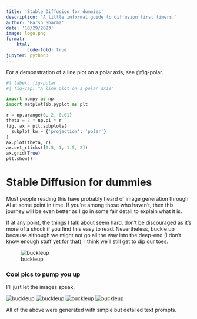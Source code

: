 ```yaml
---
title: 'Stable Diffusion for dummies'
description: 'A little informal guide to diffusion first timers.'
author: 'Harsh Sharma'
date: '10/29/2023'
image: logo.png
format: 
    html: 
        code-fold: true
jupyter: python3
---
```

For a demonstration of a line plot on a polar axis, see @fig-polar.

```python
#| label: fig-polar
#| fig-cap: "A line plot on a polar axis"

import numpy as np
import matplotlib.pyplot as plt

r = np.arange(0, 2, 0.01)
theta = 2 * np.pi * r
fig, ax = plt.subplots(
  subplot_kw = {'projection': 'polar'} 
)
ax.plot(theta, r)
ax.set_rticks([0.5, 1, 1.5, 2])
ax.grid(True)
plt.show()
```

# Stable Diffusion for dummies
Most people reading this have probably heard of image generation through AI at some point in time. If you're among those who haven't, then this journey will be even better as I go in some fair detail to explain what it is.

If at any point, the things I talk about seem hard, don't be discouraged as it's more of a shock if you find this easy to read. Nevertheless, buckle up because although we might not go all the way into the deep-end (I don't know enough stuff yet for that), I think we'll still get to dip our toes. 

![buckleup](buckleup.gif)




### Cool pics to pump you up
I'll just let the images speak.


![buckleup](img1.jpg)
![buckleup](img3.jpg)
![buckleup](img4.jpg)
![buckleup](img5.jpg)

All of the above were generated with simple but detailed text prompts.

